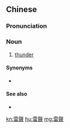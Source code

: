 {{also|雷声}}
==Chinese==
{{zh-forms|s=雷声}}

===Pronunciation===
{{zh-pron
|m=léishēng
|c=leoi4 seng1
|h=pfs=lùi-sâng
|cat=n
}}

===Noun===
{{zh-noun}}

# [[thunder]] {{gloss|sound caused by lightning}}

====Synonyms====
* {{zh-l|雷鳴}}

====See also====
* {{zh-l|打雷}}

{{zh-cat|Weather}}

[[kn:雷聲]]
[[hu:雷聲]]
[[mg:雷聲]]